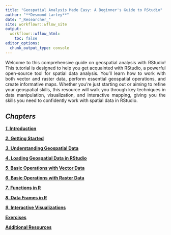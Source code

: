 ```yaml
---
title: "Geospatial Analysis Made Easy: A Beginner's Guide to RStudio"
author: "**Desmond Lartey**"
date: "_Researcher_"
site: workflowr::wflow_site
output:
  workflowr::wflow_html:
    toc: false
editor_options:
  chunk_output_type: console
---
```


<style> p { text-align: justify; } </style>

Welcome to this comprehensive guide on geospatial analysis with RStudio! This tutorial is designed to help you get acquainted with RStudio, a powerful open-source tool for spatial data analysis. You'll learn how to work with both vector and raster data, perform essential geospatial operations, and create informative maps. Whether you’re just starting out or aiming to refine your geospatial skills, this resource will walk you through key techniques in data manipulation, visualization, and interactive mapping, giving you the skills you need to confidently work with spatial data in RStudio.

## **_Chapters_**

[**_1_. Introduction**](Introduction.html)

[**_2_. Getting Started**](Getting_Started.html)

[**_3_. Understanding Geospatial Data**](Understanding_Geospatial_Data.html)

[**_4_. Loading Geospatial Data in RStudio**](Loading_Geospatial_Data_in_RStudio.html)

[**_5_. Basic Operations with Vector Data**](Basic_Operations_with_Vector_Data.html)

[**_6_. Basic Operations with Raster Data**](Basic_Operations_with_Raster_Data.html)

[**_7_. Functions in R**](Functions.html)

[**_8_. Data Frames in R**](Data_Frames.html)

[**_9_. Interactive Visualizations**](Interactive_Maps.html)

[**Exercises**](Exercises.html)

[**Additional Resources**](Additional_Resources.html)
